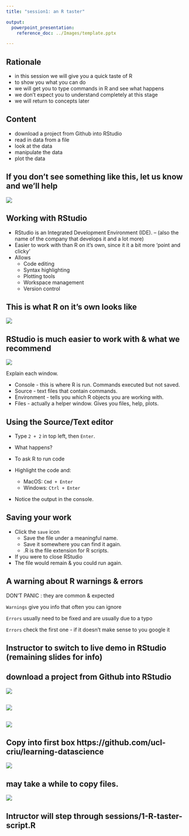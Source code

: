 ```yaml
---
title: "session1: an R taster"

output: 
  powerpoint_presentation:
    reference_doc: ../Images/template.pptx

---
```



## Rationale

- in this session we will give you a quick taste of R 
- to show you what you can do
- we will get you to type commands in R and see what happens
- we don't expect you to understand completely at this stage
- we will return to concepts later


## Content

- download a project from Github into RStudio
- read in data from a file
- look at the data
- manipulate the data
- plot the data

## If you don't see something like this, let us know and we'll help

![](../Images/RStudioServer.png)

## Working with RStudio 

- RStudio is an Integrated Development Environment (IDE).
-- (also the name of the company that develops it and a lot more)
- Easier to work with than R on it's own, since it it a bit more 'point and clicky'
- Allows
    - Code editing
    - Syntax highlighting
    - Plotting tools
    - Workspace management
    - Version control

## This is what R on it's own looks like

![](../Images/RConsole.png)


## RStudio is much easier to work with & what we recommend

![](../Images/RStudioHighlightWindows.png)

::: notes
Explain each window.

- Console - this is where R is run. Commands executed but not saved.
- Source - text files that contain commands.
- Environment - tells you which R objects you are working with.
- Files - actually a helper window. Gives you files, help, plots.
:::

## Using the Source/Text editor

- Type `2 + 2` in top left, then `Enter`.
- What happens?
- To ask R to run code

- Highlight the code and:
    - MacOS: `Cmd + Enter`
    - Windows: `Ctrl + Enter`

- Notice the output in the console.

## Saving your work

- Click the `save` icon 
    - Save the file under a meaningful name. 
    - Save it somewhere you can find it again.
    - .R is the file extension for R scripts.

- If you were to close RStudio
- The file would remain & you could run again.

## A warning about R warnings & errors

DON'T PANIC : they are common & expected

`Warnings` give you info that often you can ignore

`Errors` usually need to be fixed and are usually due to a typo

`Errors` check the first one - if it doesn't make sense to you google it


## Instructor to switch to live demo in RStudio (remaining slides for info)

## download a project from Github into RStudio

![](../Images/00-01-new-project.png)

##

![](../Images/00-02-from-version-control.png)

## 

![](../Images/00-03-from-git.png)

## Copy into first box **https://github.com/ucl-criu/learning-datascience**
![](../Images/00-04-git-url.png)

## may take a while to copy files.

![](../Images/00-05-clone-progress.png)

## Intructor will step through sessions/1-R-taster-script.R


